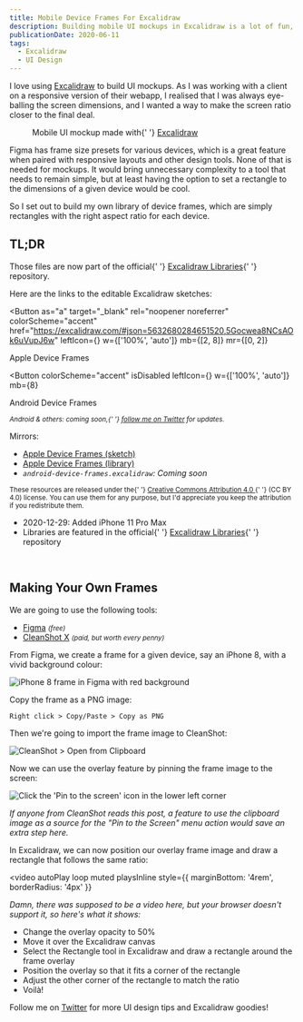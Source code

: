```yaml
---
title: Mobile Device Frames For Excalidraw
description: Building mobile UI mockups in Excalidraw is a lot of fun, but eye-balling screen ratios is not great. Here are some free resources to help you get started, and a guide on how to make your own frames.
publicationDate: 2020-06-11
tags:
  - Excalidraw
  - UI Design
---
```



I love using [Excalidraw](https://excalidraw.com) to build UI mockups. As I was
working with a client on a responsive version of their webapp, I realised that
I was always eye-balling the screen dimensions, and I wanted a way to make the
screen ratio closer to the final deal.

<figure style={{ marginBottom: '2rem' }}>
  <MobileMockup
    role="img"
    className="excalidraw darkModeInvertLuminosity"
    aria-label="A UI mockup for a product landing page on an iPhone 8"
  />
  <figcaption>
    Mobile UI mockup made with{' '}
    <a href="https://excalidraw.com/#json=4882401423523840,3Hd00VsFV2umVwol0mbwdw">
      Excalidraw
    </a>
  </figcaption>
</figure>

Figma has frame size presets for various devices, which is a great feature when paired
with responsive layouts and other design tools. None of that is needed for
mockups. It would bring unnecessary complexity to a tool that needs to remain simple,
but at least having the option to set a rectangle to the dimensions of a given
device would be cool.

So I set out to build my own library of device frames, which are simply rectangles
with the right aspect ratio for each device.

## TL;DR

<Note status="success" icon={FiBook} title="Library files now available">
  Those files are now part of the official{' '}
  <a href="https://libraries.excalidraw.com/">Excalidraw Libraries</a>{' '}
  repository.
</Note>

Here are the links to the editable Excalidraw sketches:

<Button
  as="a"
  target="_blank"
  rel="noopener noreferrer"
  colorScheme="accent"
  href="https://excalidraw.com/#json=5632680284651520,5Gocwea8NCsAOk6uVupJ6w"
  leftIcon={<DiApple />}
  w={['100%', 'auto']}
  mb={[2, 8]}
  mr={[0, 2]}
>
  Apple Device Frames
</Button>

<Button
  colorScheme="accent"
  isDisabled
  leftIcon={<DiAndroid />}
  w={['100%', 'auto']}
  mb={8}
>
  Android Device Frames
</Button>

<p>
  <small>
    <em>
      Android & others: coming soon,{' '}
      <a href="https://twitter.com/fortysevenfx">follow me on Twitter</a> for
      updates.
    </em>
  </small>
</p>

<p mb={2}>Mirrors:</p>

- [Apple Device Frames (sketch)](/images/posts/2020/mobile-device-frames-for-excalidraw/apple-device-frames.excalidraw)
- [Apple Device Frames (library)](/images/posts/2020/mobile-device-frames-for-excalidraw/apple-device-frames.excalidrawlib)
- _`android-device-frames.excalidraw`: Coming soon_

<small>
  <Note title="License" icon={FiFileText}>
    These resources are released under the{' '}
    <a href="https://creativecommons.org/licenses/by/4.0/">
      Creative Commons Attribution 4.0
    </a>{' '}
    (CC BY 4.0) license. You can use them for any purpose, but I'd appreciate
    you keep the attribution if you redistribute them.
  </Note>
</small>

<Note status="info" title="Updates">
  <ul mb={0}>
    <li>2020-12-29: Added iPhone 11 Pro Max</li>
    <li>
      Libraries are featured in the official{' '}
      <a href="https://libraries.excalidraw.com/">Excalidraw Libraries</a>{' '}
      repository
    </li>
  </ul>
</Note>

<br />

## Making Your Own Frames

We are going to use the following tools:

- [Figma](https://figma.com) _<small>(free)</small>_
- [CleanShot X](https://cleanshot.com/) _<small>(paid, but worth every penny)</small>_

From Figma, we create a frame for a given device, say an iPhone 8, with a vivid
background colour:

<Image
  src="/images/posts/2020/mobile-device-frames-for-excalidraw/figma-frame-iphone8.jpg"
  alt="iPhone 8 frame in Figma with red background"
  shadow="xl"
/>

Copy the frame as a PNG image:

```
Right click > Copy/Paste > Copy as PNG
```

Then we're going to import the frame image to CleanShot:

<Image
  src="/images/posts/2020/mobile-device-frames-for-excalidraw/cleanshot-import.jpg"
  alt="CleanShot > Open from Clipboard"
  shadow="xl"
/>

Now we can use the overlay feature by pinning the frame image to the screen:

<Image
  src="/images/posts/2020/mobile-device-frames-for-excalidraw/cleanshot-pin.jpg"
  alt="Click the 'Pin to the screen' icon in the lower left corner"
  shadow="xl"
/>


<Note title="CleanShot Feature Request" icon={GoLightBulb}>
  <em>
    If anyone from CleanShot reads this post, a feature to use the clipboard
    image as a source for the "Pin to the Screen" menu action would save an
    extra step here.
  </em>
</Note>

In Excalidraw, we can now position our overlay frame image and draw a rectangle
that follows the same ratio:

<video
  autoPlay
  loop
  muted
  playsInline
  style={{ marginBottom: '4rem', borderRadius: '4px' }}
>
  <source
    src="/images/posts/2020/mobile-device-frames-for-excalidraw/make-frame.webm"
    type="video/webm; codecs=vp9,vorbis"
  />
  <source
    src="/images/posts/2020/mobile-device-frames-for-excalidraw/make-frame.mp4"
    type="video/mp4"
  />
  <div>
    <em>
      Damn, there was supposed to be a video here, but your browser doesn't
      support it, so here's what it shows:
    </em>
    <ul>
      <li>Change the overlay opacity to 50%</li>
      <li>Move it over the Excalidraw canvas</li>
      <li>
        Select the Rectangle tool in Excalidraw and draw a rectangle around the
        frame overlay
      </li>
      <li>Position the overlay so that it fits a corner of the rectangle</li>
      <li>Adjust the other corner of the rectangle to match the ratio</li>
      <li>Voilà!</li>
    </ul>
  </div>
</video>

Follow me on [Twitter](https://twitter.com/fortysevenfx) for more UI design tips and Excalidraw goodies!
